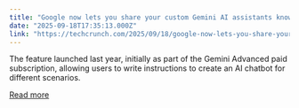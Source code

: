 ```yaml
---
title: "Google now lets you share your custom Gemini AI assistants known as Gems"
date: "2025-09-18T17:35:13.000Z"
link: "https://techcrunch.com/2025/09/18/google-now-lets-you-share-your-custom-gemini-ai-assistants-known-as-gems/"
---
```


The feature launched last year, initially as part of the Gemini Advanced paid subscription, allowing users to write instructions to create an AI chatbot for different scenarios. 

[Read more](https://techcrunch.com/2025/09/18/google-now-lets-you-share-your-custom-gemini-ai-assistants-known-as-gems/)
